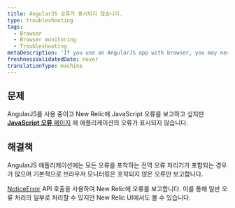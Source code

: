 ```yaml
---
title: AngularJS 오류가 표시되지 않습니다.
type: troubleshooting
tags:
  - Browser
  - Browser monitoring
  - Troubleshooting
metaDescription: 'If you use an AngularJS app with browser, you may need to use NREUM.noticeError to report uncaught errors.'
freshnessValidatedDate: never
translationType: machine
---
```


## 문제

AngularJS를 사용 중이고 New Relic에 JavaScript 오류를 보고하고 싶지만 [**JavaScript 오류** 페이지](/docs/browser/new-relic-browser/browser-pro-features/js-errors-dashboard-examining-errors-over-time) 에 애플리케이션의 오류가 표시되지 않습니다.

## 해결책

AngularJS 애플리케이션에는 모든 오류를 포착하는 전역 오류 처리기가 포함되는 경우가 많으며 기본적으로 브라우저 모니터링은 포착되지 않은 오류만 보고합니다.

[NoticeError](/docs/browser/new-relic-browser/browser-agent-spa-api/newrelicnoticeerror-browser-agent-api) API 호출을 사용하여 New Relic에 오류를 보고합니다. 이를 통해 일반 오류 처리의 일부로 처리할 수 있지만 New Relic UI에서도 볼 수 있습니다.